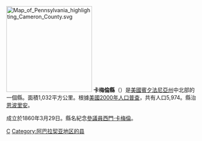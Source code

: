 {{Otheruses|卡梅倫縣|subject=美國賓夕法尼亞州的一個縣|other=同名的縣}}
[[File:Map_of_Pennsylvania_highlighting_Cameron_County.svg|225px]]
'''卡梅倫縣'''（{{lang-en|Cameron County}}）是[[美國|美國]][[賓夕法尼亞州|賓夕法尼亞州]]中北部的一個縣。面積1,032平方公里。根據[[美國2000年人口普查|美國2000年人口普查]]，共有人口5,974。縣治[[恩波里安_(賓夕法尼亞州)|恩波里安]]。

成立於1860年3月29日。縣名紀念[[美國參議院|參議員]][[西門·卡梅倫|西門·卡梅倫]]。
{{Pennsylvania-stub}}
{{Pennsylvania}}

[[Category:賓夕法尼亞州行政區劃|C]]
[[Category:阿巴拉契亚地区的县|Category:阿巴拉契亚地区的县]]